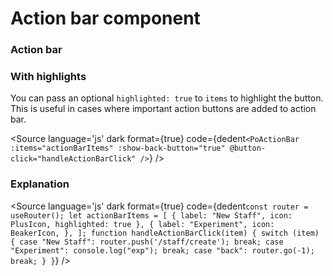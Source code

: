 # Action bar component




<Meta title="Layout/Action Bar" component={PoActionBar} />

<Description of={PoActionBar} />

### Action bar
<Canvas withToolbar>
  <Story id="layout-action-bar--action-bar" />
</Canvas>

### With highlights
You can pass an optional `highlighted: true` to `items` to highlight the button. This is useful in cases where important action buttons are added to action bar.
<Canvas withToolbar>
  <Story id="layout-action-bar--with-highlight" />
</Canvas>

<Source
  language='js'
  dark
  format={true}
  code={dedent`
    <PoActionBar
        :items="actionBarItems"
        :show-back-button="true"
        @button-click="handleActionBarClick"
    />
  `}
/>

### Explanation

<ArgsTable of={PoActionBar} />

<Source
  language='js'
  dark
  format={true}
  code={dedent`
    const router = useRouter();
    let actionBarItems = [
        {
            label: "New Staff",
            icon: PlusIcon,
            highlighted: true
        },
        {
            label: "Experiment",
            icon: BeakerIcon,
        },
    ];
    function handleActionBarClick(item) {
        switch (item) {
            case "New Staff":
                router.push('/staff/create');
                break;
            case "Experiment":
                console.log("exp");
                break;
            case "back":
                router.go(-1);
                break;
        }
    }
  `}
/>
